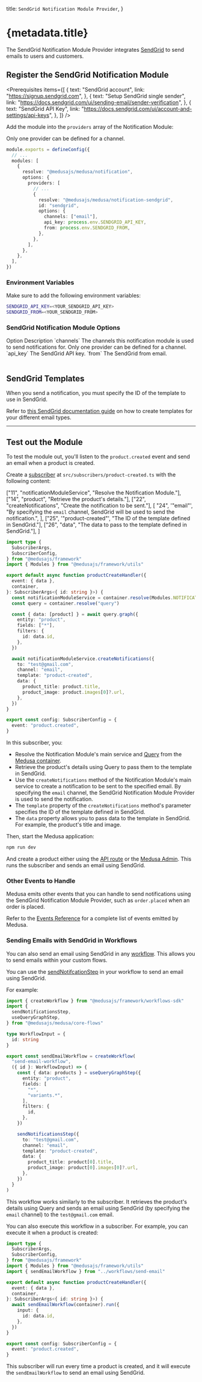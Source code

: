 
  title: `SendGrid Notification Module Provider`,
}

# {metadata.title}

The SendGrid Notification Module Provider integrates [SendGrid](https://sendgrid.com) to send emails to users and customers.

## Register the SendGrid Notification Module

<Prerequisites
  items={[
    {
      text: "SendGrid account",
      link: "https://signup.sendgrid.com",
    },
    {
      text: "Setup SendGrid single sender",
      link: "https://docs.sendgrid.com/ui/sending-email/sender-verification",
    },
    {
      text: "SendGrid API Key",
      link: "https://docs.sendgrid.com/ui/account-and-settings/api-keys",
    },
  ]}
/>

Add the module into the `providers` array of the Notification Module:

<Note>

Only one provider can be defined for a channel.

</Note>

```ts title="medusa-config.ts"
module.exports = defineConfig({
  // ...
  modules: [
    {
      resolve: "@medusajs/medusa/notification",
      options: {
        providers: [
          // ...
          {
            resolve: "@medusajs/medusa/notification-sendgrid",
            id: "sendgrid",
            options: {
              channels: ["email"],
              api_key: process.env.SENDGRID_API_KEY,
              from: process.env.SENDGRID_FROM,
            },
          },
        ],
      },
    },
  ],
})
```

### Environment Variables

Make sure to add the following environment variables:

```bash
SENDGRID_API_KEY=<YOUR_SENDGRID_API_KEY>
SENDGRID_FROM=<YOUR_SENDGRID_FROM>
```

### SendGrid Notification Module Options

<Table>
  <Table.Header>
    <Table.Row>
      <Table.HeaderCell>Option</Table.HeaderCell>
      <Table.HeaderCell>Description</Table.HeaderCell>
    </Table.Row>
  </Table.Header>
  <Table.Body>
    <Table.Row>
      <Table.Cell>`channels`</Table.Cell>
      <Table.Cell>
        The channels this notification module is used to send notifications for.
        Only one provider can be defined for a channel.
      </Table.Cell>
    </Table.Row>
    <Table.Row>
      <Table.Cell>`api_key`</Table.Cell>
      <Table.Cell>The SendGrid API key.</Table.Cell>
    </Table.Row>
    <Table.Row>
      <Table.Cell>`from`</Table.Cell>
      <Table.Cell>The SendGrid from email.</Table.Cell>
    </Table.Row>
  </Table.Body>
</Table>

## SendGrid Templates

When you send a notification, you must specify the ID of the template to use in SendGrid.

Refer to [this SendGrid documentation guide](https://docs.sendgrid.com/ui/sending-email/how-to-send-an-email-with-dynamic-templates) on how to create templates for your different email types.

---

## Test out the Module

To test the module out, you'll listen to the `product.created` event and send an email when a product is created.

Create a [subscriber](!docs!/learn/fundamentals/events-and-subscribers) at `src/subscribers/product-created.ts` with the following content:

  ["11", "notificationModuleService", "Resolve the Notification Module."],
  ["14", "product", "Retrieve the product's details."],
  ["22", "createNotifications", "Create the notification to be sent."],
  [
    "24",
    '"email"',
    "By specifying the `email` channel, SendGrid will be used to send the notification.",
  ],
  ["25", '"product-created"', "The ID of the template defined in SendGrid."],
  ["26", "data", "The data to pass to the template defined in SendGrid."],
]

```ts title="src/subscribers/product-created.ts" highlights={highlights} collapsibleLines="1-7" expandButtonLabel="Show Imports"
import type {
  SubscriberArgs,
  SubscriberConfig,
} from "@medusajs/framework"
import { Modules } from "@medusajs/framework/utils"

export default async function productCreateHandler({
  event: { data },
  container,
}: SubscriberArgs<{ id: string }>) {
  const notificationModuleService = container.resolve(Modules.NOTIFICATION)
  const query = container.resolve("query")

  const { data: [product] } = await query.graph({
    entity: "product",
    fields: ["*"],
    filters: {
      id: data.id,
    },
  })

  await notificationModuleService.createNotifications({
    to: "test@gmail.com",
    channel: "email",
    template: "product-created",
    data: {
      product_title: product.title,
      product_image: product.images[0]?.url,
    },
  })
}

export const config: SubscriberConfig = {
  event: "product.created",
}
```

In this subscriber, you:

- Resolve the Notification Module's main service and [Query](!docs!/learn/fundamentals/module-links/query) from the [Medusa container](!docs!/learn/fundamentals/medusa-container).
- Retrieve the product's details using Query to pass them to the template in SendGrid.
- Use the `createNotifications` method of the Notification Module's main service to create a notification to be sent to the specified email. By specifying the `email` channel, the SendGrid Notification Module Provider is used to send the notification.
- The `template` property of the `createNotifications` method's parameter specifies the ID of the template defined in SendGrid.
- The `data` property allows you to pass data to the template in SendGrid. For example, the product's title and image.

Then, start the Medusa application:

```bash npm2yarn
npm run dev
```

And create a product either using the [API route](!api!/admin#products_postproducts) or the [Medusa Admin](!user-guide!/products/create). This runs the subscriber and sends an email using SendGrid.

### Other Events to Handle

Medusa emits other events that you can handle to send notifications using the SendGrid Notification Module Provider, such as `order.placed` when an order is placed.

Refer to the [Events Reference](/references/events) for a complete list of events emitted by Medusa.

### Sending Emails with SendGrid in Workflows

You can also send an email using SendGrid in any [workflow](!docs!/learn/fundamentals/workflows). This allows you to send emails within your custom flows.

You can use the [sendNotifcationStep](/references/medusa-workflows/steps/sendNotificationsStep) in your workflow to send an email using SendGrid.

For example:

```ts title="src/workflows/send-email.ts"
import { createWorkflow } from "@medusajs/framework/workflows-sdk"
import { 
  sendNotificationsStep, 
  useQueryGraphStep,
} from "@medusajs/medusa/core-flows"

type WorkflowInput = {
  id: string
}

export const sendEmailWorkflow = createWorkflow(
  "send-email-workflow",
  ({ id }: WorkflowInput) => {
    const { data: products } = useQueryGraphStep({
      entity: "product",
      fields: [
        "*",
        "variants.*",
      ],
      filters: {
        id,
      },
    })

    sendNotificationsStep({
      to: "test@gmail.com",
      channel: "email",
      template: "product-created",
      data: {
        product_title: product[0].title,
        product_image: product[0].images[0]?.url,
      },
    })
  }
)
```

This workflow works similarly to the subscriber. It retrieves the product's details using Query and sends an email using SendGrid (by specifying the `email` channel) to the `test@gmail.com` email.

You can also execute this workflow in a subscriber. For example, you can execute it when a product is created:

```ts title="src/subscribers/product-created.ts"
import type {
  SubscriberArgs,
  SubscriberConfig,
} from "@medusajs/framework"
import { Modules } from "@medusajs/framework/utils"
import { sendEmailWorkflow } from "../workflows/send-email"

export default async function productCreateHandler({
  event: { data },
  container,
}: SubscriberArgs<{ id: string }>) {
  await sendEmailWorkflow(container).run({
    input: {
      id: data.id,
    },
  })
}

export const config: SubscriberConfig = {
  event: "product.created",
}
```

This subscriber will run every time a product is created, and it will execute the `sendEmailWorkflow` to send an email using SendGrid.
